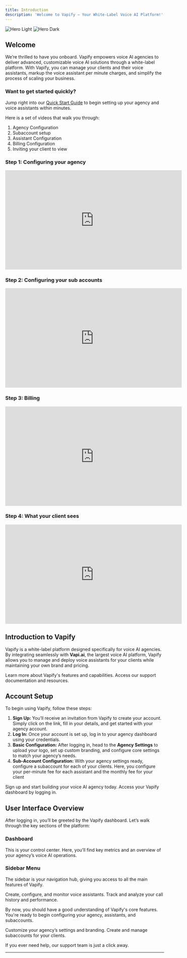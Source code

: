```yaml
---
title: Introduction
description: 'Welcome to Vapify – Your White-Label Voice AI Platform!'
---
```


<img
  className="block dark:hidden"
  src="/logo/vapify-logo.png"
  alt="Hero Light"
/>
<img
  className="hidden dark:block"
  src="/logo/vapify-logo.png"
  alt="Hero Dark"
/>

## Welcome

We’re thrilled to have you onboard. Vapify empowers voice AI agencies to deliver advanced, customizable voice AI solutions through a white-label platform. With Vapify, you can manage your clients and their voice assistants, markup the voice assistant per minute charges, and simplify the process of scaling your business.

### Want to get started quickly?
Jump right into our [Quick Start Guide](/quickstart) to begin setting up your agency and voice assistants within minutes.

Here is a set of videos that walk you through:
1. Agency Configuration
2. Subaccount setup
3. Assistant Configuration 
4. Billing Configuration 
5. Inviting your client to view 
 
### Step 1: Configuring your agency
<iframe width="560" height="315" src="https://www.youtube.com/embed/JFU35bcHyfQ?si=m48d4uMtrtf0ydxO" title="YouTube video player" frameborder="0" allow="accelerometer; autoplay; clipboard-write; encrypted-media; gyroscope; picture-in-picture; web-share" referrerpolicy="strict-origin-when-cross-origin" allowfullscreen></iframe>

### Step 2: Configuring your sub accounts 
<iframe width="560" height="315" src="https://www.youtube.com/embed/YOR8gpQk5n4?si=QnG9g-dK_Fxrgsna" title="YouTube video player" frameborder="0" allow="accelerometer; autoplay; clipboard-write; encrypted-media; gyroscope; picture-in-picture; web-share" referrerpolicy="strict-origin-when-cross-origin" allowfullscreen></iframe>

### Step 3: Billing 
<iframe width="560" height="315" src="https://www.youtube.com/embed/x45uUnqgYl8?si=ItuwpKHA3BawoMj2" title="YouTube video player" frameborder="0" allow="accelerometer; autoplay; clipboard-write; encrypted-media; gyroscope; picture-in-picture; web-share" referrerpolicy="strict-origin-when-cross-origin" allowfullscreen></iframe>

### Step 4: What your client sees 
<iframe width="560" height="315" src="https://www.youtube.com/embed/gA6QuQXs8iw?si=Itacmti5VIcD6c0N" title="YouTube video player" frameborder="0" allow="accelerometer; autoplay; clipboard-write; encrypted-media; gyroscope; picture-in-picture; web-share" referrerpolicy="strict-origin-when-cross-origin" allowfullscreen></iframe>

## Introduction to Vapify

Vapify is a white-label platform designed specifically for voice AI agencies. By integrating seamlessly with **Vapi.ai**, the largest voice AI platform, Vapify allows you to manage and deploy voice assistants for your clients while maintaining your own brand and pricing.

<CardGroup cols={2}>
  <Card
    title="Explore Vapify"
    icon="globe"
    href="https://vapify.agency"
  >
    Learn more about Vapify's features and capabilities.
  </Card>
  <Card
    title="Get Support"
    icon="life-ring"
    href="https://docs.vapify.agency"
  >
    Access our support documentation and resources.
  </Card>
</CardGroup>

## Account Setup

To begin using Vapify, follow these steps:

1. **Sign Up:** You’ll receive an invitation from Vapify to create your account. Simply click on the link, fill in your details, and get started with your agency account.
2. **Log In:** Once your account is set up, log in to your agency dashboard using your credentials.
3. **Basic Configuration:** After logging in, head to the **Agency Settings** to upload your logo, set up custom branding, and configure core settings to match your agency’s needs.
4. **Sub-Account Configuration:** With your agency settings ready, configure a subaccount for each of your clients. Here, you configure your per-minute fee for each assistant and the monthly fee for your client

<CardGroup cols={2}>
  <Card
    title="Create an Account"
    icon="user-plus"
    href="https://vapify.agency/waiting-list"
  >
    Sign up and start building your voice AI agency today.
  </Card>
  <Card
    title="Log In"
    icon="sign-in"
    href="https://app.vapify.agency"
  >
    Access your Vapify dashboard by logging in.
  </Card>
</CardGroup>

## User Interface Overview

After logging in, you’ll be greeted by the Vapify dashboard. Let’s walk through the key sections of the platform:

### Dashboard
This is your control center. Here, you’ll find key metrics and an overview of your agency’s voice AI operations.

### Sidebar Menu
The sidebar is your navigation hub, giving you access to all the main features of Vapify.

<CardGroup cols={2}>
  <Card
    title="Manage Assistants"
    icon="robot"
    href="/features/assistants"
  >
    Create, configure, and monitor voice assistants.
  </Card>
  <Card
    title="View Call Logs"
    icon="phone"
    href="/features/call-logs"
  >
    Track and analyze your call history and performance.
  </Card>
</CardGroup>

By now, you should have a good understanding of Vapify's core features. You're ready to begin configuring your agency, assistants, and subaccounts.

<CardGroup cols={2}>
  <Card
    title="Set Up Your Agency"
    icon="cog"
    href="/features/agency"
  >
    Customize your agency’s settings and branding.
  </Card>
  <Card
    title="Manage Subaccounts"
    icon="users"
    href="/features/subaccount"
  >
    Create and manage subaccounts for your clients.
  </Card>
</CardGroup>

If you ever need help, our support team is just a click away.

---
